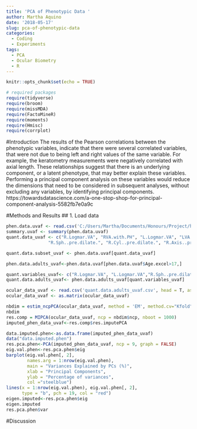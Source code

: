 ```yaml
---
title: 'PCA of Phenotypic Data '
author: Martha Aquino
date: '2018-05-17'
slug: pca-of-phenotypic-data
categories:
  - Coding
  - Experiments
tags:
  - PCA
  - Ocular Biometry
  - R
---
```


```r
knitr::opts_chunk$set(echo = TRUE)
```

```r
# required packages
require(tidyverse)
require(broom)
require(missMDA)
require(FactoMineR)
require(moments)
require(Hmisc)
require(corrplot)
```

#Introduction
The results of the Pearson correlations between the phenotypic variables, indicate that there were several correlated variables, that were not due to being left and right values of the same variable. For example, the keratometry measurements were negatively correlated with axial length. These relationships suggest that there is an underlying component, or a latent phenotype, that may better explain these variables. Performing a principal component analysis on these variables would reduce the dimensions that need to be considered in subsequent analyses, without excluding any variables, by identifying principal components. 
https://towardsdatascience.com/a-one-stop-shop-for-principal-component-analysis-5582fb7e0a9c

#Methods and Results 
## 1. Load data
```r
phen.data.uvaf <- read.csv('C:/Users/Martha/Documents/Honours/Project/honours.project/Data/NIES_master_database_120815_data_dictionary-2.csv')
summary.uvaf <- summary(phen.data.uvaf)
quant.data_uvaf <- c("R.Logmar.VA", "RVA.with.PH", "L.Logmar.VA", "LVA.with.PH", 
                "R.Sph..pre.dilate.", "R.Cyl..pre.dilate.", "R.Axis..pre.dilate.", "L.Sph..pre.dilate.", "L.Cyl..pre.dilate.","L.Axis..pre.dilate.", "R.K.value.H", "R.K.Value.H.Axis", "R.K.value.V", "R.K.value.V.Axis", "L.K.value.H","L.K.value.H.Axis", "L.K.value.V", "L.K.value.V.Axis", "R.Pachimetry", "L.Pachimetry", "R.Axial.Length","L.Axial.Length", "R.AC.Depth", "L.AC.Depth", "R.IOP.mmHg", "L.IOP.mmHg", "R.CDR", "L.CDR", "totaluvafmm")

quant.data.subset_uvaf <- phen.data.uvaf[quant.data_uvaf]

phen.data.adults_uvaf<-phen.data.uvaf[phen.data.uvaf$Age.excel>17,]

quant.variables_uvaf<- c("R.Logmar.VA", "L.Logmar.VA","R.Sph..pre.dilate.", "R.Cyl..pre.dilate.", "R.Axis..pre.dilate.", "L.Sph..pre.dilate.", "L.Cyl..pre.dilate.","L.Axis..pre.dilate.", "R.K.value.H", "R.K.Value.H.Axis", "R.K.value.V", "R.K.value.V.Axis", "L.K.value.H", "L.K.value.H.Axis", "L.K.value.V", "L.K.value.V.Axis", "R.Pachimetry", "L.Pachimetry", "R.Axial.Length","L.Axial.Length", "R.AC.Depth", "L.AC.Depth", "R.IOP.mmHg", "L.IOP.mmHg", "R.CDR", "L.CDR", "totaluvafmm")
quant.data.adults_uvaf<- phen.data.adults_uvaf[quant.variables_uvaf]

ocular_data_uvaf <- read.csv('quant.data.adults_uvaf.csv', head = T, as.is = T, row.names = 1)
ocular_data_uvaf <- as.matrix(ocular_data_uvaf)

nbdim = estim_ncpPCA(ocular_data_uvaf, method = 'EM', method.cv="Kfold")
nbdim
res.comp = MIPCA(ocular_data_uvaf, ncp = nbdim$ncp, nboot = 1000)
imputed_phen_data_uvaf<-res.comp$res.imputePCA
```

```r
data.imputed.phen<-as.data.frame(imputed_phen_data_uvaf)
data("data.imputed.phen")
res.pca.phen<-PCA(imputed_phen_data_uvaf, ncp = 9, graph = FALSE)
eig.val.phen<-res.pca.phen$eig
barplot(eig.val.phen[, 2], 
        names.arg = 1:nrow(eig.val.phen), 
        main = "Variances Explained by PCs (%)",
        xlab = "Principal Components",
        ylab = "Percentage of variances",
        col ="steelblue")
lines(x = 1:nrow(eig.val.phen), eig.val.phen[, 2], 
      type = "b", pch = 19, col = "red")
eigen.imputed<-res.pca.phen$eig
eigen.imputed
res.pca.phen$var
```

#Discussion

